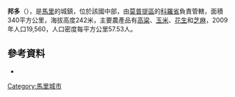 '''邦多'''（{{lang-fr|Bondo}}），是[[馬里|馬里]]的城鎮，位於該國中部，由[[莫普提區|莫普提區]]的[[科羅省|科羅省]]負責管轄，面積340平方公里，海拔高度242米，主要農產品有[[高粱|高粱]]、[[玉米|玉米]]、[[花生|花生]]和[[芝麻|芝麻]]，2009年人口19,560，人口密度每平方公里57.53人。

==參考資料==
*{{cite web|url=http://mali-reforme-telecom.mctmtl.com/previsions.pdf|title=Previsions de desserte des communes pour la periode de 2001-2005|publisher=Mali Reforme Telecom|accessdate=February 23, 2009|deadurl=yes|archiveurl=https://web.archive.org/web/20040829024117/http://mali-reforme-telecom.mctmtl.com/previsions.pdf|archivedate=2004-08-29}}

{{coord|12|14|N|7|30|W|display=title|region:ML_type:city_source:GNS-enwiki}}

{{莫普提區}}

[[Category:馬里城市|Category:馬里城市]]


{{Mali-geo-stub}}